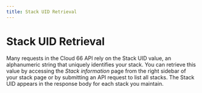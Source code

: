 ```yaml
---
title: Stack UID Retrieval
---
```


# Stack UID Retrieval

Many requests in the Cloud 66 API rely on the Stack UID value, an alphanumeric string that uniquely identifies your stack. You can retrieve this value by accessing the _Stack information_ page from the right sidebar of your stack page or by submitting an API request to list all stacks. The Stack UID appears in the response body for each stack you maintain.